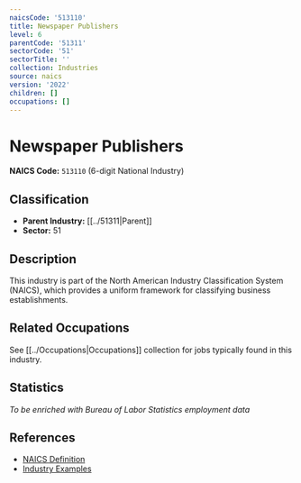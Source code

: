 ```yaml
---
naicsCode: '513110'
title: Newspaper Publishers
level: 6
parentCode: '51311'
sectorCode: '51'
sectorTitle: ''
collection: Industries
source: naics
version: '2022'
children: []
occupations: []
---
```

# Newspaper Publishers

**NAICS Code:** `513110` (6-digit National Industry)

## Classification

- **Parent Industry:** [[../51311|Parent]]
- **Sector:** 51

## Description

This industry is part of the North American Industry Classification System (NAICS), which provides a uniform framework for classifying business establishments.

## Related Occupations

See [[../Occupations|Occupations]] collection for jobs typically found in this industry.

## Statistics

*To be enriched with Bureau of Labor Statistics employment data*

## References

- [NAICS Definition](https://www.census.gov/naics/)
- [Industry Examples](https://www.census.gov/naics/2022NAICS/)
